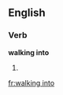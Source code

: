 ==English==

===Verb===
'''walking into'''

# {{present participle of|walk into}}


[[fr:walking into]]